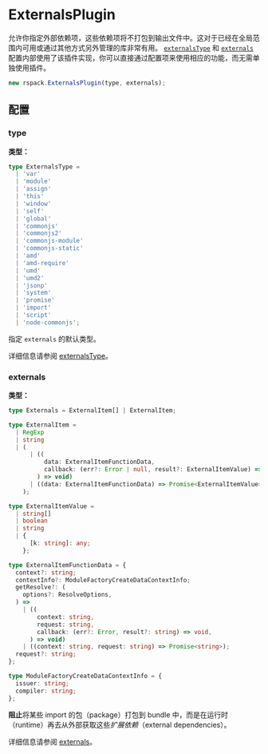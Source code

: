 
# ExternalsPlugin

允许你指定外部依赖项，这些依赖项将不打包到输出文件中。这对于已经在全局范围内可用或通过其他方式另外管理的库非常有用。
[`externalsType`](/config/externals#externalstype) 和 [`externals`](/config/externals#externals-1) 配置内部使用了该插件实现，你可以直接通过配置项来使用相应的功能，而无需单独使用插件。

```js
new rspack.ExternalsPlugin(type, externals);
```

## 配置

### type

**类型：**

```ts
type ExternalsType =
  | 'var'
  | 'module'
  | 'assign'
  | 'this'
  | 'window'
  | 'self'
  | 'global'
  | 'commonjs'
  | 'commonjs2'
  | 'commonjs-module'
  | 'commonjs-static'
  | 'amd'
  | 'amd-require'
  | 'umd'
  | 'umd2'
  | 'jsonp'
  | 'system'
  | 'promise'
  | 'import'
  | 'script'
  | 'node-commonjs';
```

指定 `externals` 的默认类型。

详细信息请参阅 [externalsType](/config/externals#externalstype)。

### externals

**类型：**

```ts
type Externals = ExternalItem[] | ExternalItem;

type ExternalItem =
  | RegExp
  | string
  | (
      | ((
          data: ExternalItemFunctionData,
          callback: (err?: Error | null, result?: ExternalItemValue) => void,
        ) => void)
      | ((data: ExternalItemFunctionData) => Promise<ExternalItemValue>)
    );

type ExternalItemValue =
  | string[]
  | boolean
  | string
  | {
      [k: string]: any;
    };

type ExternalItemFunctionData = {
  context?: string;
  contextInfo?: ModuleFactoryCreateDataContextInfo;
  getResolve?: (
    options?: ResolveOptions,
  ) =>
    | ((
        context: string,
        request: string,
        callback: (err?: Error, result?: string) => void,
      ) => void)
    | ((context: string, request: string) => Promise<string>);
  request?: string;
};

type ModuleFactoryCreateDataContextInfo = {
  issuer: string;
  compiler: string;
};
```

**阻止**将某些 import 的包（package）打包到 bundle 中，而是在运行时（runtime）再去从外部获取这些*扩展依赖*（external dependencies）。

详细信息请参阅 [externals](/config/externals#externals-1)。
